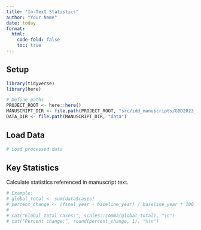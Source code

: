 ```yaml
---
title: "In-Text Statistics"
author: "Your Name"
date: today
format:
  html:
    code-fold: false
    toc: true
---
```


## Setup

```r
library(tidyverse)
library(here)

# Define paths
PROJECT_ROOT <- here::here()
MANUSCRIPT_DIR <- file.path(PROJECT_ROOT, "src/idd_manuscripts/GBD2023_DENV")
DATA_DIR <- file.path(MANUSCRIPT_DIR, "data")
```

## Load Data

```r
# Load processed data
```

## Key Statistics

Calculate statistics referenced in manuscript text.

```r
# Example:
# global_total <- sum(data$cases)
# percent_change <- (final_year - baseline_year) / baseline_year * 100
# 
# cat("Global total cases:", scales::comma(global_total), "\n")
# cat("Percent change:", round(percent_change, 1), "%\n")
```
